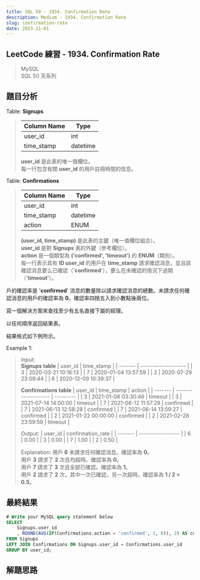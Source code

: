 ```yaml
---
title: SQL 50 - 1934. Confirmation Rate
description: Medium - 1934. Confirmation Rate
slug: confirmation-rate
date: 2023-11-01
---
```


## LeetCode 練習 - 1934. Confirmation Rate
> MySQL  
> SQL 50 天系列

## 題目分析

Table: **Signups**
> | Column Name | Type     |
> | ----------- | -------- |
> | user_id     | int      |
> | time_stamp  | datetime |
>
> **user_id** 是此表的唯一值欄位。  
> 每一行包含有關 **user_id** 的用戶註冊時間的信息。

Table: **Confirmations**
> | Column Name | Type     |
> | ----------- | -------- |
> | user_id     | int      |
> | time_stamp  | datetime |
> | action      | ENUM     |
>
> **(user_id, time_stamp)** 是此表的主鍵（唯一值欄位組合）。  
> **user_id** 是對 **Signups** 表的外鍵（參考欄位）。  
> **action** 是一個類型為 **('confirmed', 'timeout')** 的 **ENUM**（類別）。  
> 每一行表示具有 **ID user_id** 的用戶在 **time_stamp** 請求確認消息，並且該確認消息要么已確認（'**confirmed**'），要么在未確認的情況下過期（'**timeout**'）。

戶的確認率是 '**confirmed**' 消息的數量除以請求確認消息的總數。未請求任何確認消息的用戶的確認率為 **0**。確認率四捨五入到小數點後兩位。

寫一個解決方案來查找至少有五名直接下屬的經理。

以任何順序返回結果表。

結果格式如下例所示。

Example 1:  
> Input:  
> **Signups table**
> | user_id | time_stamp          |
> | ------- | ------------------- |
> | 3       | 2020-03-21 10:16:13 |
> | 7       | 2020-01-04 13:57:59 |
> | 2       | 2020-07-29 23:09:44 |
> | 6       | 2020-12-09 10:39:37 |
> 
> **Confirmations table**
> | user_id | time_stamp          | action    |
> | ------- | ------------------- | --------- |
> | 3       | 2021-01-06 03:30:46 | timeout   |
> | 3       | 2021-07-14 14:00:00 | timeout   |
> | 7       | 2021-06-12 11:57:29 | confirmed |
> | 7       | 2021-06-13 12:58:28 | confirmed |
> | 7       | 2021-06-14 13:59:27 | confirmed |
> | 2       | 2021-01-22 00:00:00 | confirmed |
> | 2       | 2021-02-28 23:59:59 | timeout   |
>
> Output:
> | user_id | confirmation_rate |
> | ------- | ----------------- |
> | 6       | 0.00              |
> | 3       | 0.00              |
> | 7       | 1.00              |
> | 2       | 0.50              |
>
> Explanation: 
> 用戶 **6** 未請求任何確認消息。確認率為 **0**。  
> 用戶 **3** 請求了 **2** 次且均超時。確認率為 **0**。  
> 用戶 **7** 請求了 **3** 次且全部已確認。確認率為 **1**。  
> 用戶 **2** 請求了 **2** 次，其中一次已確認，另一次超時。確認率為 **1 / 2 = 0.5**。

## 最終結果

```js:confirmation-rate.sql
# Write your MySQL query statement below
SELECT
    Signups.user_id
    , ROUND(AVG(IF(Confirmations.action = 'confirmed', 1, 0)), 2) AS confirmation_rate
FROM Signups
LEFT JOIN Confirmations ON Signups.user_id = Confirmations.user_id
GROUP BY user_id;
```

## 解題思路